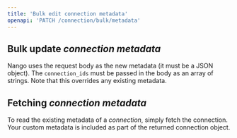 ```yaml
---
title: 'Bulk edit connection metadata'
openapi: 'PATCH /connection/bulk/metadata'
---
```


## Bulk update _connection metadata_

Nango uses the request body as the new metadata (it must be a JSON object). The `connection_ids` must be passed in the body as an array of strings. Note that this overrides any existing metadata.

## Fetching _connection metadata_

To read the existing metadata of a _connection_, simply fetch the connection. Your custom metadata is included as part of the returned connection object.

